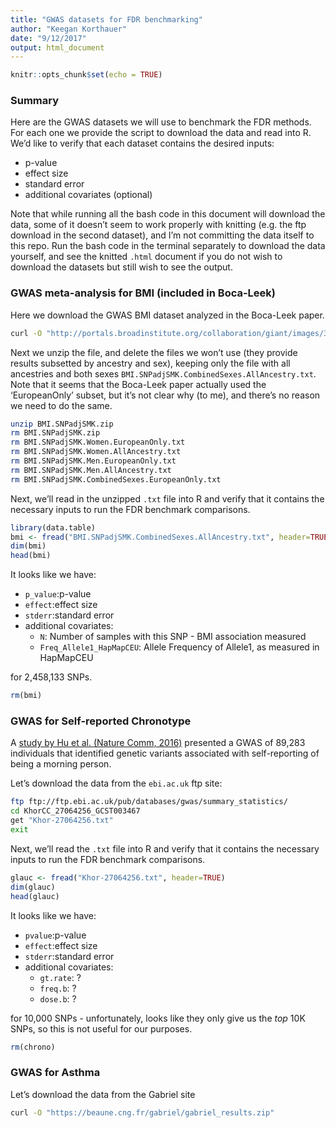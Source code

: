 ```yaml
---
title: "GWAS datasets for FDR benchmarking"
author: "Keegan Korthauer"
date: "9/12/2017"
output: html_document
---
```


```r
knitr::opts_chunk$set(echo = TRUE)
```

### Summary

Here are the GWAS datasets we will use to benchmark the FDR methods. For each one
we provide the script to download the data and read into R. We'd like to verify 
that each dataset contains the desired inputs:

- p-value
- effect size
- standard error
- additional covariates (optional)

Note that while running all the bash code in this document will download the data, 
some of it doesn't seem to work properly with knitting (e.g. the ftp download 
in the second dataset), and I'm not committing 
the data itself to this repo. Run the bash code in the terminal separately to 
download the data yourself, and see the knitted `.html` document if you do not 
wish to download the datasets but still wish to see the output.

### GWAS meta-analysis for BMI (included in Boca-Leek)

Here we download the GWAS BMI dataset analyzed in the Boca-Leek paper. 

```bash
curl -O "http://portals.broadinstitute.org/collaboration/giant/images/3/3a/BMI.SNPadjSMK.zip"
```

Next we unzip the file, and delete the files we won't use (they provide results
subsetted by ancestry and sex), keeping only the file with all ancestries and
both sexes `BMI.SNPadjSMK.CombinedSexes.AllAncestry.txt`. Note that it seems that
the Boca-Leek paper actually used the 'EuropeanOnly' subset, but it's not clear
why (to me), and there's no reason we need to do the same.

```bash
unzip BMI.SNPadjSMK.zip
rm BMI.SNPadjSMK.zip
rm BMI.SNPadjSMK.Women.EuropeanOnly.txt
rm BMI.SNPadjSMK.Women.AllAncestry.txt
rm BMI.SNPadjSMK.Men.EuropeanOnly.txt
rm BMI.SNPadjSMK.Men.AllAncestry.txt
rm BMI.SNPadjSMK.CombinedSexes.EuropeanOnly.txt
```

Next, we'll read in the unzipped `.txt` file into R and verify that it contains
the necessary inputs to run the FDR benchmark comparisons.

```r
library(data.table)
bmi <- fread("BMI.SNPadjSMK.CombinedSexes.AllAncestry.txt", header=TRUE)
dim(bmi)
head(bmi)
```

It looks like we have:

- `p_value`:p-value
- `effect`:effect size
- `stderr`:standard error
- additional covariates: 
  - `N`: Number of samples with this SNP - BMI association measured
  - `Freq_Allele1_HapMapCEU`: Allele Frequency of Allele1, as measured in HapMapCEU
 
for 2,458,133 SNPs.

```r
rm(bmi)
```

### GWAS for Self-reported Chronotype

A [study by Hu et al. (Nature Comm, 2016)](https://www.ncbi.nlm.nih.gov/pubmed/?term=26835600) presented a GWAS of 89,283 individuals that identified genetic variants associated with self-reporting of being a morning person. 

Let's download the data from the `ebi.ac.uk` ftp site:

```bash
ftp ftp://ftp.ebi.ac.uk/pub/databases/gwas/summary_statistics/
cd KhorCC_27064256_GCST003467
get "Khor-27064256.txt"
exit
```
Next, we'll read the `.txt` file into R and verify that it contains
the necessary inputs to run the FDR benchmark comparisons.

```r
glauc <- fread("Khor-27064256.txt", header=TRUE)
dim(glauc)
head(glauc)
```

It looks like we have:

- `pvalue`:p-value
- `effect`:effect size
- `stderr`:standard error
- additional covariates: 
  - `gt.rate`: ?
  - `freq.b`: ?
  - `dose.b`: ?

for 10,000 SNPs - unfortunately, looks like they only give us the *top* 
10K SNPs, so this is not useful for our purposes. 

```r
rm(chrono)
```

### GWAS for Asthma

Let's download the data from the Gabriel site

```bash
curl -O "https://beaune.cng.fr/gabriel/gabriel_results.zip"
```

